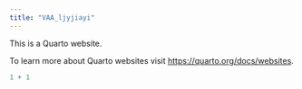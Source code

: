 ```yaml
---
title: "VAA_ljyjiayi"
---
```


This is a Quarto website.

To learn more about Quarto websites visit <https://quarto.org/docs/websites>.

```r
1 + 1
```
